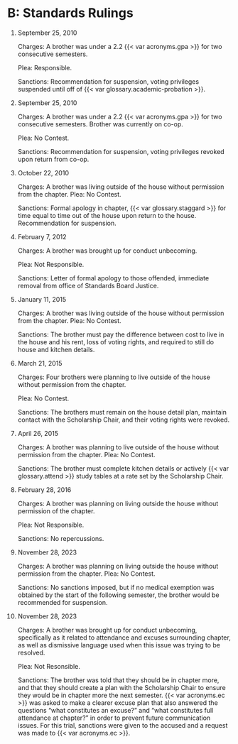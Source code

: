 # B: Standards Rulings {#sec-art-W7CTO1UV}

1. September 25, 2010

   Charges: A brother was under a 2.2 {{< var acronyms.gpa >}} for two consecutive semesters.

   Plea: Responsible.

   Sanctions: Recommendation for suspension, voting privileges suspended until off of {{< var glossary.academic-probation >}}.

1. September 25, 2010

   Charges: A brother was under a 2.2 {{< var acronyms.gpa >}} for two consecutive semesters. Brother was currently on co-op.

   Plea: No Contest.

   Sanctions: Recommendation for suspension, voting privileges revoked upon return from co-op.

1. October 22, 2010

   Charges: A brother was living outside of the house without permission from the chapter. Plea: No Contest.

   Sanctions: Formal apology in chapter, {{< var glossary.staggard >}} for time equal to time out of the house upon return to the house. Recommendation for suspension.

1. February 7, 2012

   Charges: A brother was brought up for conduct unbecoming.

   Plea: Not Responsible.

   Sanctions: Letter of formal apology to those offended, immediate removal from office of Standards Board Justice.

1. January 11, 2015

   Charges: A brother was living outside of the house without permission from the chapter. Plea: No Contest.

   Sanctions: The brother must pay the difference between cost to live in the house and his rent, loss of voting rights, and required to still do house and kitchen details.

1. March 21, 2015

   Charges: Four brothers were planning to live outside of the house without permission from the chapter.

   Plea: No Contest.

   Sanctions: The brothers must remain on the house detail plan, maintain contact with the Scholarship Chair, and their voting rights were revoked.

1. April 26, 2015

   Charges: A brother was planning to live outside of the house without permission from the chapter. Plea: No Contest.

   Sanctions: The brother must complete kitchen details or actively {{< var glossary.attend >}} study tables at a rate set by the Scholarship Chair.

1. February 28, 2016

   Charges: A brother was planning on living outside the house without permission of the chapter.

   Plea: Not Responsible.

   Sanctions: No repercussions.

1. November 28, 2023

   Charges: A brother was planning on living outside the house without permission from the chapter. Plea: No Contest.

   Sanctions: No sanctions imposed, but if no medical exemption was obtained by the start of the following semester, the brother would be recommended for suspension.

1. November 28, 2023

   Charges: A brother was brought up for conduct unbecoming, specifically as it related to attendance and excuses surrounding chapter, as well as dismissive language used when this issue was trying to be resolved.

   Plea: Not Resonsible.

   Sanctions: The brother was told that they should be in chapter more, and that they should create a plan with the Scholarship Chair to ensure they would be in chapter more the next semester. {{< var acronyms.ec >}} was asked to make a clearer excuse plan that also answered the questions "what constitutes an excuse?" and "what constitutes full attendance at chapter?" in order to prevent future communication issues. For this trial, sanctions were given to the accused and a request was made to {{< var acronyms.ec >}}.
